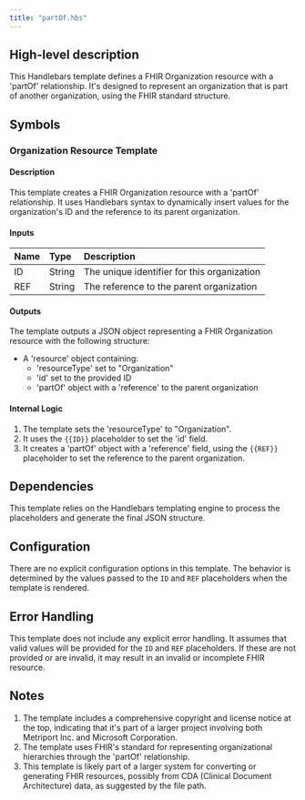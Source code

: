 ```yaml
---
title: "partOf.hbs"
---
```


## High-level description
This Handlebars template defines a FHIR Organization resource with a 'partOf' relationship. It's designed to represent an organization that is part of another organization, using the FHIR standard structure.

## Symbols

### Organization Resource Template
#### Description
This template creates a FHIR Organization resource with a 'partOf' relationship. It uses Handlebars syntax to dynamically insert values for the organization's ID and the reference to its parent organization.

#### Inputs
| Name | Type | Description |
|:-----|:-----|:------------|
| ID | String | The unique identifier for this organization |
| REF | String | The reference to the parent organization |

#### Outputs
The template outputs a JSON object representing a FHIR Organization resource with the following structure:
- A 'resource' object containing:
  - 'resourceType' set to "Organization"
  - 'id' set to the provided ID
  - 'partOf' object with a 'reference' to the parent organization

#### Internal Logic
1. The template sets the 'resourceType' to "Organization".
2. It uses the `{{ID}}` placeholder to set the 'id' field.
3. It creates a 'partOf' object with a 'reference' field, using the `{{REF}}` placeholder to set the reference to the parent organization.

## Dependencies
This template relies on the Handlebars templating engine to process the placeholders and generate the final JSON structure.

## Configuration
There are no explicit configuration options in this template. The behavior is determined by the values passed to the `ID` and `REF` placeholders when the template is rendered.

## Error Handling
This template does not include any explicit error handling. It assumes that valid values will be provided for the `ID` and `REF` placeholders. If these are not provided or are invalid, it may result in an invalid or incomplete FHIR resource.

## Notes
1. The template includes a comprehensive copyright and license notice at the top, indicating that it's part of a larger project involving both Metriport Inc. and Microsoft Corporation.
2. The template uses FHIR's standard for representing organizational hierarchies through the 'partOf' relationship.
3. This template is likely part of a larger system for converting or generating FHIR resources, possibly from CDA (Clinical Document Architecture) data, as suggested by the file path.